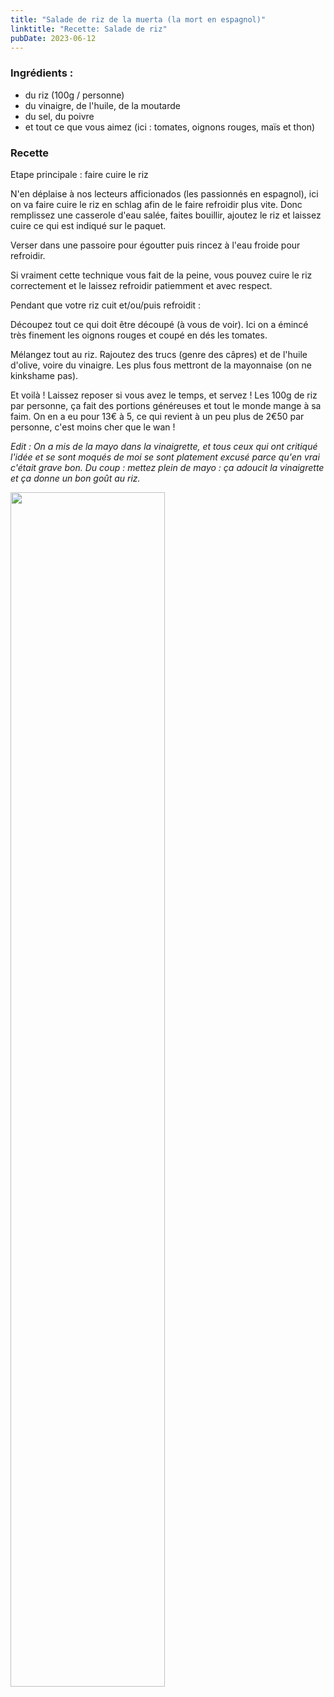 ```yaml
---
title: "Salade de riz de la muerta (la mort en espagnol)"
linktitle: "Recette: Salade de riz"
pubDate: 2023-06-12
---
```



### Ingrédients :

- du riz (100g / personne)
- du vinaigre, de l'huile, de la moutarde
- du sel, du poivre
- et tout ce que vous aimez (ici : tomates, oignons rouges, maïs et thon)
### Recette

Etape principale : faire cuire le riz

N'en déplaise à nos lecteurs afficionados (les passionnés en espagnol), ici on va faire cuire le riz en schlag afin de le faire refroidir plus vite. Donc remplissez une casserole d'eau salée, faites bouillir, ajoutez le riz et laissez cuire ce qui est indiqué sur le paquet.

Verser dans une passoire pour égoutter puis rincez à l'eau froide pour refroidir.

Si vraiment cette technique vous fait de la peine, vous pouvez cuire le riz correctement et le laissez refroidir patiemment et avec respect.

Pendant que votre riz cuit et/ou/puis refroidit :

Découpez tout ce qui doit être découpé (à vous de voir). Ici on a émincé très finement les oignons rouges et coupé en dés les tomates.

Mélangez tout au riz. Rajoutez des trucs (genre des câpres) et de l'huile d'olive, voire du vinaigre. Les plus fous mettront de la mayonnaise (on ne kinkshame pas).

Et voilà ! Laissez reposer si vous avez le temps, et servez ! Les 100g de riz par personne, ça fait des portions généreuses et tout le monde mange à sa faim. On en a eu pour 13€ à 5, ce qui revient à un peu plus de 2€50 par personne, c'est moins cher que le wan !

*Edit :*
*On a mis de la mayo dans la vinaigrette, et tous ceux qui ont critiqué l'idée et se sont moqués de moi se sont platement excusé parce qu'en vrai c'était grave bon.*
*Du coup : mettez plein de mayo : ça adoucit la vinaigrette et ça donne un bon goût au riz.*

<img src={salade} width="70%" height="auto" />